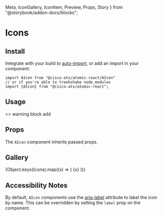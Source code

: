   Meta,
  IconGallery,
  IconItem,
  Preview,
  Props,
  Story
} from "@storybook/addon-docs/blocks";


<Meta title="Components/Icons" component={AIcon} />

# Icons

## Install

Integrate with your build to [auto-import](?path=/docs/getting-started--page#integrating), or add an import in your component:

```
import AIcon from "@cisco-ats/atomic-react/AIcon"
// or if you're able to treekshake node_modules
import {AIcon} from "@cisco-ats/atomic-react";
```

## Usage

<Preview>
  <Story name="usage-1">
    <>
      <AIcon className="status-yellow--text">warning</AIcon>
      <AIcon size={32} className="status-red--text">
        block
      </AIcon>
      <AIcon size="large">add</AIcon>
    </>
  </Story>
</Preview>

## Props

The `AIcon` component inherits passed props.

<Props of={AIcon} />

## Gallery

<IconGallery>
  {Object.keys(Icons).map((x) => (
    <IconItem name={x} key={x}>
      <AIcon>{x}</AIcon>
    </IconItem>
  ))}
</IconGallery>

## Accessibility Notes

By default, `AIcon` components use the [aria-label](https://www.w3.org/TR/wai-aria/#aria-label) attribute to label the icon by name. This can be overridden by setting the `label` prop on the component.

